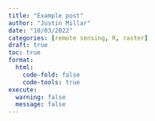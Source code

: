 ```yaml
---
title: "Example post"
author: "Justin Millar"
date: "10/03/2022"
categories: [remote sensing, R, raster]
draft: true
toc: true
format:
  html:
    code-fold: false
    code-tools: true
execute:
  warning: false
  message: false
---
```

